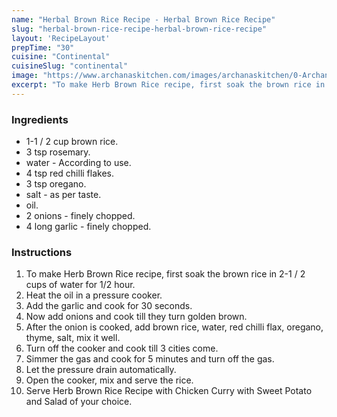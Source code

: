 ---
name: "Herbal Brown Rice Recipe - Herbal Brown Rice Recipe"
slug: "herbal-brown-rice-recipe-herbal-brown-rice-recipe"
layout: 'RecipeLayout'
prepTime: "30"
cuisine: "Continental"
cuisineSlug: "continental"
image: "https://www.archanaskitchen.com/images/archanaskitchen/0-Archanas-Kitchen-Recipes/2018/July-25/Herbed_Brown_Rice_Recipe-3_1600.jpg"
excerpt: "To make Herb Brown Rice recipe, first soak the brown rice in 2-1  2 cups of water for 12 hour"
---

### Ingredients

- 1-1 / 2 cup brown rice.
-  3 tsp rosemary.
-  water - According to use.
-  4 tsp red chilli flakes.
-  3 tsp oregano.
-  salt - as per taste.
-  oil.
-  2 onions - finely chopped.
-  4 long garlic - finely chopped.

### Instructions

1. To make Herb Brown Rice recipe, first soak the brown rice in 2-1 / 2 cups of water for 1/2 hour.
1. Heat the oil in a pressure cooker.
1. Add the garlic and cook for 30 seconds.
1. Now add onions and cook till they turn golden brown.
1. After the onion is cooked, add brown rice, water, red chilli flax, oregano, thyme, salt, mix it well.
1. Turn off the cooker and cook till 3 cities come.
1. Simmer the gas and cook for 5 minutes and turn off the gas.
1. Let the pressure drain automatically.
1. Open the cooker, mix and serve the rice.
1. Serve Herb Brown Rice Recipe with Chicken Curry with Sweet Potato and Salad of your choice.
